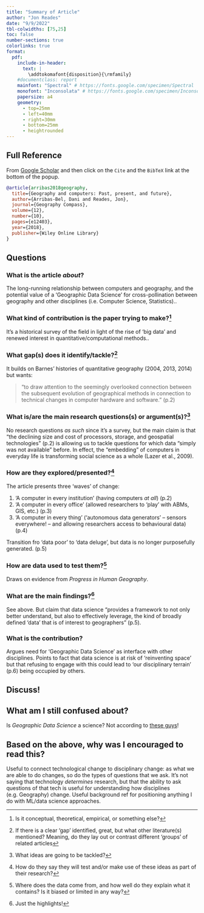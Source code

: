 ```yaml
---
title: "Summary of Article"
author: "Jon Reades"
date: "9/9/2022"
tbl-colwidths: [75,25]
toc: false
number-sections: true
colorlinks: true
format:
  pdf:
    include-in-header:
      text: |
        \addtokomafont{disposition}{\rmfamily}
    #documentclass: report
    mainfont: "Spectral" # https://fonts.google.com/specimen/Spectral
    monofont: "Inconsolata" # https://fonts.google.com/specimen/Inconsolata
    papersize: a4
    geometry:
      - top=25mm
      - left=40mm
      - right=30mm
      - bottom=25mm
      - heightrounded
---
```


## Full Reference

From [Google Scholar](https://scholar.google.co.uk/scholar?hl=en&as_sdt=0%2C5&q=author%3AReades+author%3AArribas-Bel&btnG=#d=gs_cit&t=1664394828897&u=%2Fscholar%3Fq%3Dinfo%3AytpZ4MtjAz0J%3Ascholar.google.com%2F%26output%3Dcite%26scirp%3D0%26hl%3Den) and then click on the `Cite` and the `BibTeX` link at the bottom of the popup.

```bibtex
@article{arribas2018geography,
  title={Geography and computers: Past, present, and future},
  author={Arribas-Bel, Dani and Reades, Jon},
  journal={Geography Compass},
  volume={12},
  number={10},
  pages={e12403},
  year={2018},
  publisher={Wiley Online Library}
}
```

## Questions 

### What is the article *about*?

The long-running relationship between computers and geography, and the potential value of a 'Geographic Data Science' for cross-pollination between geography and other disciplines (i.e. Computer Science, Statistics).. 

### What kind of contribution is the paper trying to make?^[Is it conceptual, theoretical, empirical, or something else?]

It's a historical survey of the field in light of the rise of 'big data' and renewed interest in quantitative/computational methods..

### What gap(s) does it identify/tackle?^[If there is a clear 'gap' identified, great, but what other literature(s) mentioned? Meaning, do they lay out or contrast different 'groups' of related articles]

It builds on Barnes' histories of quantitative geography (2004, 2013, 2014) but wants:

> "to draw attention to the seemingly overlooked connection between the subsequent evolution of geographical methods in connection to technical changes in computer hardware and software." (p.2)

### What is/are the main research questions(s) or argument(s)?^[What ideas are going to be tackled?]

No research questions *as such* since it's a survey, but the main claim is that "the declining size and cost of processors, storage, and geospatial technologies" (p.2) is allowing us to tackle questions for which data "simply was not available" before. In effect, the "embedding" of computers in everyday life is transforming social science as a whole (Lazer et al., 2009).

### How are they explored/presented?^[How do they say they will test and/or make use of these ideas as part of their research?]

The article presents three 'waves' of change:

1. 'A computer in every institution' (having computers *at all*) (p.2)
2. 'A computer in every office' (allowed researchers to 'play' with ABMs, GIS, etc.) (p.3)
3. 'A computer in every thing' ('autonomous data generators' -- sensors everywhere! -- and allowing researchers access to behavioural data) (p.4)

Transition fro 'data poor' to 'data deluge', but data is no longer purposefully generated. (p.5)

### How are data used to test them?^[Where does the data come from, and how well do they explain what it contains? Is it biased or limited in any way?]

Draws on evidence from *Progress in Human Geography*.

### What are the main findings?^[Just the highlights!]

See above. But claim that data science "provides a framework to not only better understand, but also to effectively leverage, the kind of broadly defined 'data' that is of interest to geographers" (p.5).

### What is the contribution?

Argues need for 'Geographic Data Science' as interface with other disciplines. Points to fact that data science is at risk of 'reinventing space' but that refusing to engage with this could lead to 'our disciplinary terrain' (p.6) being occupied by others.

## Discuss!

## What am I still confused about?

Is *Geographic Data Science* a science? Not according to [these guys](https://compass.onlinelibrary.wiley.com/doi/full/10.1111/gec3.12537)!

## Based on the above, why was I encouraged to read this?

Useful to connect technological change to disciplinary change: as what we are able to do changes, so do the types of questions that we ask. It's not saying that technology *determines* research, but that the ability to ask questions of that tech is useful for understanding how disciplines (e.g. Geography) change. Useful background ref for positioning anything I do with ML/data science approaches. 


